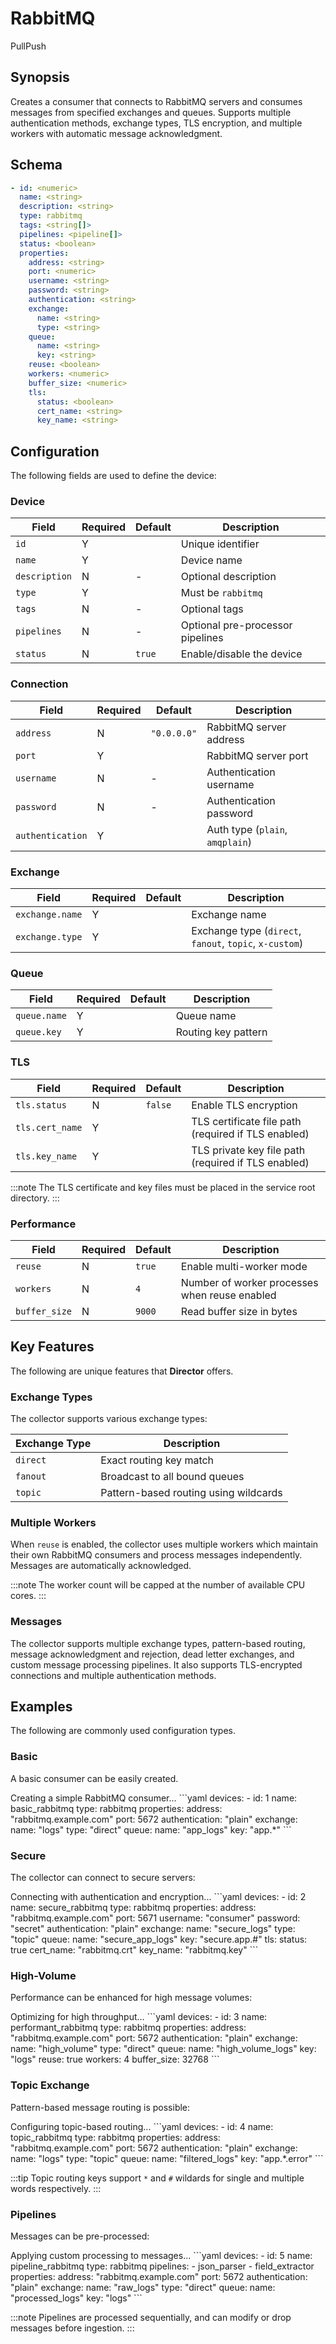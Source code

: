 # RabbitMQ

<span className="theme-doc-version-badge badge badge--secondary">Pull</span><span className="theme-doc-version-badge badge badge--secondary">Push</span>

## Synopsis

Creates a consumer that connects to RabbitMQ servers and consumes messages from specified exchanges and queues. Supports multiple authentication methods, exchange types, TLS encryption, and multiple workers with automatic message acknowledgment.

## Schema

```yaml {1,2,4}
- id: <numeric>
  name: <string>
  description: <string>
  type: rabbitmq
  tags: <string[]>
  pipelines: <pipeline[]>
  status: <boolean>
  properties:
    address: <string>
    port: <numeric>
    username: <string>
    password: <string>
    authentication: <string>
    exchange:
      name: <string>
      type: <string>
    queue:
      name: <string>
      key: <string>
    reuse: <boolean>
    workers: <numeric>
    buffer_size: <numeric>
    tls:
      status: <boolean>
      cert_name: <string>
      key_name: <string>
```

## Configuration

The following fields are used to define the device:

### Device

|Field|Required|Default|Description|
|---|---|---|---|
|`id`|Y||Unique identifier|
|`name`|Y||Device name|
|`description`|N|-|Optional description|
|`type`|Y||Must be `rabbitmq`|
|`tags`|N|-|Optional tags|
|`pipelines`|N|-|Optional pre-processor pipelines|
|`status`|N|`true`|Enable/disable the device|

### Connection

|Field|Required|Default|Description|
|---|---|---|---|
|`address`|N|`"0.0.0.0"`|RabbitMQ server address|
|`port`|Y||RabbitMQ server port|
|`username`|N|-|Authentication username|
|`password`|N|-|Authentication password|
|`authentication`|Y||Auth type (`plain`, `amqplain`)|

### Exchange

|Field|Required|Default|Description|
|---|---|---|---|
|`exchange.name`|Y||Exchange name|
|`exchange.type`|Y||Exchange type (`direct`, `fanout`, `topic`, `x-custom`)|

### Queue

|Field|Required|Default|Description|
|---|---|---|---|
|`queue.name`|Y||Queue name|
|`queue.key`|Y||Routing key pattern|

### TLS

|Field|Required|Default|Description|
|---|---|---|---|
|`tls.status`|N|`false`|Enable TLS encryption|
|`tls.cert_name`|Y||TLS certificate file path (required if TLS enabled)|
|`tls.key_name`|Y||TLS private key file path (required if TLS enabled)|

:::note
The TLS certificate and key files must be placed in the service root directory.
:::

### Performance

|Field|Required|Default|Description|
|---|---|---|---|
|`reuse`|N|`true`|Enable multi-worker mode|
|`workers`|N|`4`|Number of worker processes when reuse enabled|
|`buffer_size`|N|`9000`|Read buffer size in bytes|

## Key Features

The following are unique features that **Director** offers.

### Exchange Types

The collector supports various exchange types:

|Exchange Type|Description|
|---|---|
|`direct`|Exact routing key match|
|`fanout`|Broadcast to all bound queues|
|`topic`|Pattern-based routing using wildcards|

### Multiple Workers

When `reuse` is enabled, the collector uses multiple workers which maintain their own RabbitMQ consumers and process messages independently. Messages are automatically acknowledged.

:::note
The worker count will be capped at the number of available CPU cores.
:::

### Messages

The collector supports multiple exchange types, pattern-based routing, message acknowledgment and rejection, dead letter exchanges, and custom message processing pipelines. It also supports TLS-encrypted connections and multiple authentication methods. 

## Examples

The following are commonly used configuration types.

### Basic

A basic consumer can be easily created.

<ExampleGrid>
  <CommentCol>
    Creating a simple RabbitMQ consumer...
  </CommentCol>
  <CodeCol>
    ```yaml
    devices:
      - id: 1
        name: basic_rabbitmq
        type: rabbitmq
        properties:
          address: "rabbitmq.example.com"
          port: 5672
          authentication: "plain"
          exchange:
            name: "logs"
            type: "direct"
          queue:
            name: "app_logs"
            key: "app.*"
    ```
  </CodeCol>
</ExampleGrid>

### Secure

The collector can connect to secure servers:

<ExampleGrid>
  <CommentCol>
    Connecting with authentication and encryption...
  </CommentCol>
  <CodeCol>
    ```yaml
    devices:
      - id: 2
        name: secure_rabbitmq
        type: rabbitmq
        properties:
          address: "rabbitmq.example.com"
          port: 5671
          username: "consumer"
          password: "secret"
          authentication: "plain"
          exchange:
            name: "secure_logs"
            type: "topic"
          queue:
            name: "secure_app_logs"
            key: "secure.app.#"
          tls:
            status: true
            cert_name: "rabbitmq.crt"
            key_name: "rabbitmq.key"
    ```
  </CodeCol>
</ExampleGrid>

### High-Volume

Performance can be enhanced for high message volumes:

<ExampleGrid>
  <CommentCol>
    Optimizing for high throughput...
  </CommentCol>
  <CodeCol>
    ```yaml
    devices:
      - id: 3
        name: performant_rabbitmq
        type: rabbitmq
        properties:
          address: "rabbitmq.example.com"
          port: 5672
          authentication: "plain"
          exchange:
            name: "high_volume"
            type: "direct"
          queue:
            name: "high_volume_logs"
            key: "logs"
          reuse: true
          workers: 4
          buffer_size: 32768
    ```
  </CodeCol>
</ExampleGrid>

### Topic Exchange

Pattern-based message routing is possible:

<ExampleGrid>
  <CommentCol>
    Configuring topic-based routing...
  </CommentCol>
  <CodeCol>
    ```yaml
    devices:
      - id: 4
        name: topic_rabbitmq
        type: rabbitmq
        properties:
          address: "rabbitmq.example.com"
          port: 5672
          authentication: "plain"
          exchange:
            name: "logs"
            type: "topic"
          queue:
            name: "filtered_logs"
            key: "app.*.error"
    ```
  </CodeCol>
</ExampleGrid>

:::tip
Topic routing keys support `*` and `#` wildards for single and multiple words respectively.
:::

### Pipelines

Messages can be pre-processed:

<ExampleGrid>
  <CommentCol>
    Applying custom processing to messages...
  </CommentCol>
  <CodeCol>
    ```yaml
    devices:
      - id: 5
        name: pipeline_rabbitmq
        type: rabbitmq
        pipelines:
          - json_parser
          - field_extractor
        properties:
          address: "rabbitmq.example.com"
          port: 5672
          authentication: "plain"
          exchange:
            name: "raw_logs"
            type: "direct"
          queue:
            name: "processed_logs"
            key: "logs"
    ```
  </CodeCol>
</ExampleGrid>

:::note
Pipelines are processed sequentially, and can modify or drop messages before ingestion.
:::
